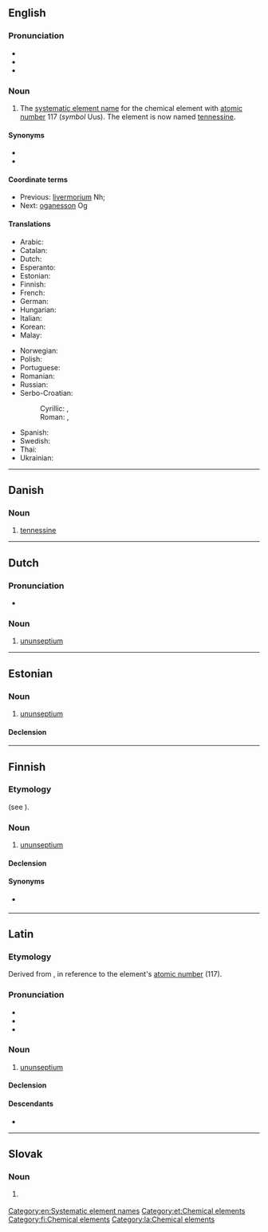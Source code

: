 {{also|Ununseptium}}
==English==
{{wikipedia|Systematic element name}}
===Pronunciation===
* {{IPA|en|/uːnuːnˈsɛpti.əm/}}
* {{audio|en|En-ununseptium.oga}}
* {{hyphenation|en|un|un|sep|ti|um}}

===Noun===
{{en-noun|-}}

# {{lb|en|dated}} The [[systematic element name]] for the chemical element with [[atomic number]] 117 (''symbol'' Uus). The element is now named [[tennessine]].

====Synonyms====
* {{l|en|eka-astatine}}
* {{l|en|tennessine}}
[[Category:en:Systematic element names]]

====Coordinate terms====
* Previous: [[livermorium]] Nh;
* Next: [[oganesson]] Og

====Translations====
{{trans-top|element with atomic number 117}}
* Arabic: {{t|ar|أُنُون سِيبْتِيُوم|m|tr=ʾunun sibtiyum}}
* Catalan: {{t+|ca|ununsepti|m}}
* Dutch: {{t+|nl|ununseptium|n}}
* Esperanto: {{t+|eo|ununseptio}}
* Estonian: {{t|et|ununseptium}}
* Finnish: {{t+|fi|ununseptium}}
* French: {{t+|fr|ununseptium|m}}
* German: {{t+|de|Ununseptium|n}}
* Hungarian: {{t+|hu|ununseptium}}
* Italian: {{t+|it|ununseptio|m}}
* Korean: {{t|ko|우눈셉튬}}
* Malay: {{t|ms|ununseptium}}
{{trans-mid}}
* Norwegian: {{t|no|ununseptium}}
* Polish: {{t+|pl|ununseptium|m}}
* Portuguese: {{t+|pt|ununséptio|m}}
* Romanian: {{t+|ro|ununseptiu|n}}
* Russian: {{t+|ru|унунсе́птий|m}}
* Serbo-Croatian:
*: Cyrillic: {{t|sh|унунсептиј|m|sc=Cyrl}}, {{t|sh|унунсептијум|m|sc=Cyrl}}
*: Roman: {{t|sh|ununseptij|m}}, {{t|sh|ununseptijum|m}}
* Spanish: {{t+|es|ununseptio|m}}
* Swedish: {{t+|sv|ununseptium}}
* Thai: {{t|th|อูนอูนเซปเทียม|tr=ūnūnsêptiam}}
* Ukrainian: {{t|uk|унунсе́птій|m}}
{{trans-bottom}}

----

==Danish==

===Noun===
{{da-noun}}

# [[tennessine]]

----

==Dutch==
{{wikipedia|lang=nl}}
{{elements|nl|Uus|ununhexium|Uuh|ununoctium|Uuo}}

===Pronunciation===
* {{audio|nl|Nl-ununseptium.ogg|Audio}}

===Noun===
{{nl-noun|n|-|-}}

# [[#English|ununseptium]]

----

==Estonian==

===Noun===
{{et-noun|ununseptiumi|ununseptiumi|par2=ununseptiumit}}

# [[#English|ununseptium]]

====Declension====
{{et-decl-seminar|ununseptium}}
{{et-decl-õpik|n=sg|ununseptium|i}}

[[Category:et:Chemical elements]]

----

==Finnish==
{{wikipedia|lang=fi}}

===Etymology===
{{internationalism|fi}} (see {{cog|en|ununseptium}}).

===Noun===
{{fi-noun}}

# {{lb|fi|dated}} [[#English|ununseptium]]

====Declension====
{{fi-decl-risti|n=sg|ununseptium|||a|i=0}}

====Synonyms====
* {{sense|element 117}} {{l|fi|tennessiini}}

[[Category:fi:Chemical elements]]

----

==Latin==
{{wikipedia|lang=la}}

===Etymology===
Derived from {{suffix|la|[[ūnus|ūn(us)]] (“''one''”) + ''[[ūnus|ūn(us)]]'' + ''[[septem|sept(em)]]'' (“seven”)|ium|pos2=chemical element suffix}}, in reference to the element's [[atomic number]] (117).

===Pronunciation===
* {{la-IPA|eccl=yes|ūnūn.septium}}
* {{audio|la|La-cls-ununseptium.ogg|Audio (classical)}}
* {{audio|la|La-ecc-ununseptium.ogg|Audio (ecclesiastical)}}

===Noun===
{{la-noun|ūnūnseptium<2.-ium>}}

# {{lb|la|New Latin}} [[#English|ununseptium]]

====Declension====
{{la-ndecl|ūnūnseptium<2.-ium>}}

====Descendants====
* {{desc|it|ununseptio}}

[[Category:la:Chemical elements]]

----

==Slovak==
{{elements|sk|Uus|livermorium|Lv|ununoctium|Uuo}}

===Noun===
{{sk-noun|g=n|gen=ununseptia|decl=mesto}}

# {{l|en|ununseptium}} {{gloss|element}}